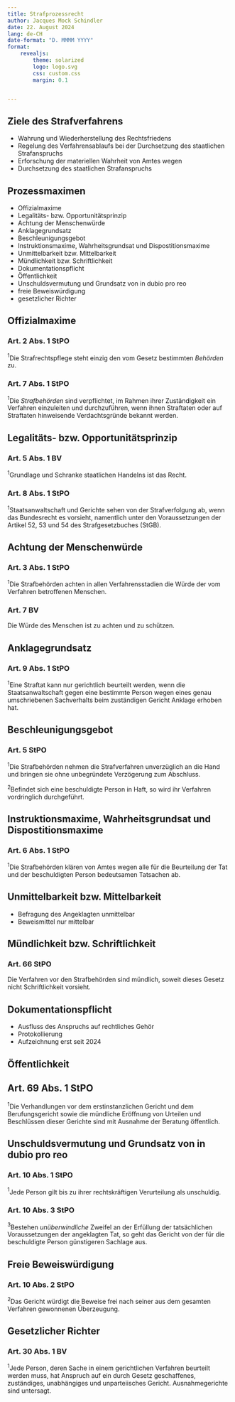 ```yaml
---
title: Strafprozessrecht
author: Jacques Mock Schindler
date: 22. August 2024
lang: de-CH
date-format: "D. MMMM YYYY"
format: 
    revealjs:
        theme: solarized
        logo: logo.svg
        css: custom.css
        margin: 0.1


---
```



## Ziele des Strafverfahrens

:::{.incremental}

* Wahrung und Wiederherstellung des Rechtsfriedens
* Regelung des Verfahrensablaufs bei der Durchsetzung des staatlichen Strafanspruchs
* Erforschung der materiellen Wahrheit von Amtes wegen
* Durchsetzung des staatlichen Strafanspruchs

:::

## Prozessmaximen

:::{.incremental}

* Offizialmaxime
* Legalitäts- bzw. Opportunitätsprinzip
* Achtung der Menschenwürde
* Anklagegrundsatz
* Beschleunigungsgebot
* Instruktionsmaxime, Wahrheitsgrundsat und Dispostitionsmaxime
* Unmittelbarkeit bzw. Mittelbarkeit
* Mündlichkeit bzw. Schriftlichkeit
* Dokumentationspflicht
* Öffentlichkeit
* Unschuldsvermutung und Grundsatz von in dubio pro reo 
* freie Beweiswürdigung
* gesetzlicher Richter

:::

## Offizialmaxime

### Art. 2 Abs. 1 StPO

$^1$Die Strafrechtspflege steht einzig den vom Gesetz bestimmten *Behörden* zu.


### Art. 7 Abs. 1 StPO

$^1$Die *Strafbehörden* sind verpflichtet, im Rahmen ihrer Zuständigkeit 
ein Verfahren einzuleiten und durchzuführen, wenn ihnen Straftaten 
oder auf Straftaten hinweisende Verdachtsgründe bekannt werden.

## Legalitäts- bzw. Opportunitätsprinzip

### Art. 5 Abs. 1 BV

$^1$Grundlage und Schranke staatlichen Handelns ist das Recht.

### Art. 8 Abs. 1 StPO

$^1$Staatsanwaltschaft und Gerichte sehen von der Strafverfolgung ab,
wenn das Bundesrecht es vorsieht, namentlich unter den Voraussetzungen 
der Artikel 52, 53 und 54 des Strafgesetzbuches (StGB).

## Achtung der Menschenwürde

### Art. 3 Abs. 1 StPO

$^1$Die Strafbehörden achten in allen Verfahrensstadien die Würde 
der vom Verfahren betroffenen Menschen.

### Art. 7 BV

Die Würde des Menschen ist zu achten und zu schützen.

## Anklagegrundsatz

### Art. 9 Abs. 1 StPO

$^1$Eine Straftat kann nur gerichtlich beurteilt werden, wenn 
die Staatsanwaltschaft gegen eine bestimmte Person wegen eines 
genau umschriebenen Sachverhalts beim zuständigen Gericht 
Anklage erhoben hat.

## Beschleunigungsgebot

### Art. 5 StPO

$^1$Die Strafbehörden nehmen die Strafverfahren unverzüglich 
an die Hand und bringen sie ohne unbegründete Verzögerung zum Abschluss.

$^2$Befindet sich eine beschuldigte Person in Haft, so wird ihr 
Verfahren vordringlich durchgeführt.

## Instruktionsmaxime, Wahrheitsgrundsat und Dispostitionsmaxime

### Art. 6 Abs. 1 StPO

$^1$Die Strafbehörden klären von Amtes wegen alle für die 
Beurteilung der Tat und der beschuldigten Person bedeutsamen Tatsachen ab.

## Unmittelbarkeit bzw. Mittelbarkeit

:::{.incremental}

* Befragung des Angeklagten unmittelbar
* Beweismittel nur mittelbar
:::

## Mündlichkeit bzw. Schriftlichkeit

### Art. 66 StPO

Die Verfahren vor den Strafbehörden sind mündlich, 
soweit dieses Gesetz nicht Schriftlichkeit vorsieht.

## Dokumentationspflicht

:::{.incremental}

* Ausfluss des Anspruchs auf rechtliches Gehör
* Protokollierung
* Aufzeichnung erst seit 2024

:::

## Öffentlichkeit

## Art. 69 Abs. 1 StPO

$^1$Die Verhandlungen vor dem erstinstanzlichen Gericht 
und dem Berufungsgericht sowie die mündliche Eröffnung 
von Urteilen und Beschlüssen dieser Gerichte sind mit 
Ausnahme der Beratung öffentlich.

## Unschuldsvermutung und Grundsatz von in dubio pro reo 

### Art. 10 Abs. 1 StPO

$^1$Jede Person gilt bis zu ihrer rechtskräftigen Verurteilung 
als unschuldig.

### Art. 10 Abs. 3 StPO

$^3$Bestehen *unüberwindliche* Zweifel an der Erfüllung der 
tatsächlichen Voraussetzungen der angeklagten Tat, so geht 
das Gericht von der für die beschuldigte Person günstigeren 
Sachlage aus.

## Freie Beweiswürdigung

### Art. 10 Abs. 2 StPO

$^2$Das Gericht würdigt die Beweise frei nach seiner aus dem 
gesamten Verfahren gewonnenen Überzeugung.

## Gesetzlicher Richter

### Art. 30 Abs. 1 BV

$^1$Jede Person, deren Sache in einem gerichtlichen Verfahren 
beurteilt werden muss, hat Anspruch auf ein durch Gesetz geschaffenes, 
zuständiges, unabhängiges und unparteiisches Gericht. 
Ausnahmegerichte sind untersagt.